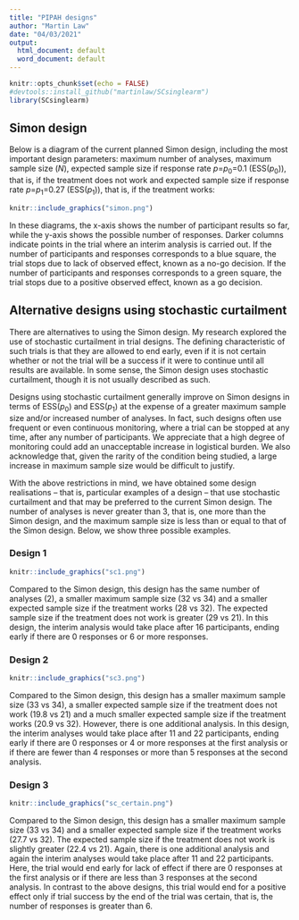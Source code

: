 ```yaml
---
title: "PIPAH designs"
author: "Martin Law"
date: "04/03/2021"
output:
  html_document: default
  word_document: default
---
```


```r
knitr::opts_chunk$set(echo = FALSE)
#devtools::install_github("martinlaw/SCsinglearm")
library(SCsinglearm)
```

## Simon design

Below is a diagram of the current planned Simon design, including the most important design parameters: maximum number of analyses, maximum sample size (_N_), expected sample size if response rate _p_=_p_~0~=0.1 (ESS(_p_~0~)), that is, if the treatment does not work and expected sample size if response rate _p_=_p_~1~=0.27 (ESS(_p_~1~)), that is, if the treatment works:

```r
knitr::include_graphics("simon.png")
```

In these diagrams, the x-axis shows the number of participant results so far, while the y-axis shows the possible number of responses. Darker columns indicate points in the trial where an interim analysis is carried out. If the number of participants and responses corresponds to a blue square, the trial stops due to lack of observed effect, known as a no-go decision. If the number of participants and responses corresponds to a green square, the trial stops due to a positive observed effect, known as a go decision. 

## Alternative designs using stochastic curtailment

There are alternatives to using the Simon design. My research explored the use of stochastic curtailment in trial designs. The defining characteristic of such trials is that they are allowed to end early, even if it is not certain whether or not the trial will be a success if it were to continue until all results are available. In some sense, the Simon design uses stochastic curtailment, though it is not usually described as such.

Designs using stochastic curtailment generally improve on Simon designs in terms of ESS(_p_~0~) and ESS(_p_~1~) at the expense of a greater maximum sample size and/or increased number of analyses. In fact, such designs often use frequent or even continuous monitoring, where a trial can be stopped at any time, after any number of participants. We appreciate that a high degree of monitoring could add an unacceptable increase in logistical burden. We also acknowledge that, given the rarity of the condition being studied, a large increase in maximum sample size would be difficult to justify. 

With the above restrictions in mind, we have obtained some design realisations -- that is, particular examples of a design -- that use stochastic curtailment and that may be preferred to the current Simon design. The number of analyses is never greater than 3, that is, one more than the Simon design, and the maximum sample size is less than or equal to that of the Simon design. Below, we show three possible examples.

### Design 1 

```r
knitr::include_graphics("sc1.png")
```

Compared to the Simon design, this design has the same number of analyses (2), a smaller maximum sample size (32 vs 34) and a smaller expected sample size if the treatment works (28 vs 32). The expected sample size if the treatment does not work is greater (29 vs 21). In this design, the interim analysis would take place after 16 participants, ending early if there are 0 responses or 6 or more responses.


### Design 2

```r
knitr::include_graphics("sc3.png")
```

Compared to the Simon design, this design has a smaller maximum sample size (33 vs 34), a smaller expected sample size if the treatment does not work (19.8 vs 21) and a much smaller expected sample size if the treatment works (20.9 vs 32). However, there is one additional analysis. In this design, the interim analyses would take place after 11 and 22 participants, ending early if there are 0 responses or 4 or more responses at the first analysis or if there are fewer than 4 responses or more than 5 responses at the second analysis.


### Design 3

```r
knitr::include_graphics("sc_certain.png")
```

Compared to the Simon design, this design has a smaller maximum sample size (33 vs 34) and a smaller expected sample size if the treatment works (27.7 vs 32). The expected sample size if the treatment does not work is slightly greater (22.4 vs 21). Again, there is one additional analysis and again the interim analyses would take place after 11 and 22 participants. Here, the trial would end early for lack of effect if there are 0 responses at the first analysis or if there are less than 3 responses at the second analysis. In contrast to the above designs, this trial would end for a positive effect only if trial success by the end of the trial was certain, that is, the number of responses is greater than 6.



